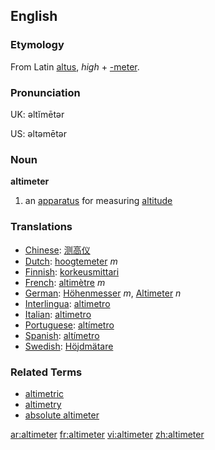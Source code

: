 ==English==
===Etymology===
From Latin [[altus]], ''high'' + [[-meter]].
===Pronunciation===
UK: əltĭmētər

US: əltəmētər
=== Noun === 

'''altimeter'''

# an [[apparatus]] for measuring [[altitude]]

=== Translations === 
*[[Chinese]]: [[测高仪]]
*[[Dutch]]: [[hoogtemeter]] ''m''
*[[Finnish]]: [[korkeusmittari]]
*[[French]]: [[altimètre]] ''m''
*[[German]]: [[Höhenmesser]] ''m'', [[Altimeter]] ''n''
*[[Interlingua]]: [[altimetro]] 
*[[Italian]]: [[altimetro]] 
*[[Portuguese]]: [[altímetro]] 
*[[Spanish]]: [[altímetro]]
*[[Swedish]]: [[Höjdmätare]]

===Related Terms===
*[[altimetric]]
*[[altimetry]]
*[[absolute altimeter]]

[[ar:altimeter]]
[[fr:altimeter]]
[[vi:altimeter]]
[[zh:altimeter]]